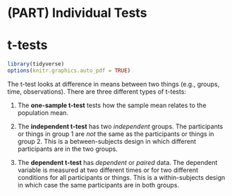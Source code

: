 # (PART) Individual Tests {-}

# t-tests

```r
library(tidyverse)
options(knitr.graphics.auto_pdf = TRUE)
```

The t-test looks at difference in means between two things (e.g., groups, time, observations). There are three different types of t-tests:

1.  The **one-sample t-test** tests how the sample mean relates to the population mean.

2.  The **independent t-test** has two *independent* groups. The participants or things in group 1 are *not* the same as the participants or things in group 2. This is a between-subjects design in which different participants are in the two groups.

3.  The **dependent t-test** has *dependent* or *paired* data. The dependent variable is measured at two different times or for two different conditions for all participants or things. This is a within-subjects design in which case the same participants are in both groups.